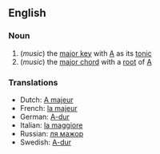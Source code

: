 ==English==
===Noun===
# (''music'') the [[major key]] with [[A]] as its [[tonic]]
# (''music'') the [[major chord]] with a [[root]] of [[A]]

===Translations===

*Dutch: [[A majeur]]
*French: [[la majeur]]
*German: [[A-dur]]
*Italian: [[la maggiore]]
*Russian: [[ля мажор]]
*Swedish: [[A-dur]]